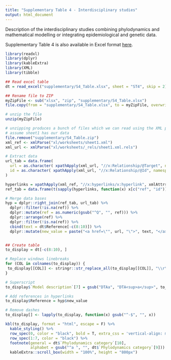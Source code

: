 ```yaml
---
title: "Supplementary Table 4 - Interdisciplinary studies"
output: html_document
---
```



Description of the interdisciplinary studies combining phylodynamics and mathematical modelling or integrating epidemiological and genetic data.

Supplementary Table 4 is also available in Excel format [here]("https://github.com/mlayan/RabiesScopingReview/blob/gh-pages/supplementary/S4_Table.xlsx").

```r
library(readxl)
library(dplyr)
library(kableExtra)
library(XML)
library(tibble)

## Read excel table
dt = read_excel("supplementary/S4_Table.xlsx", sheet = "ST4", skip = 2)

## Rename file to ZIP
myZipFile <- sub("xlsx", "zip", "supplementary/S4_Table.xlsx")
file.copy(from = "supplementary/S4_Table.xlsx", to = myZipFile, overwrite = T)

# unzip the file
unzip(myZipFile)

# unzipping produces a bunch of files which we can read using the XML package
# assume sheet1 has our data
file.remove("supplementary/S4_Table.zip")
xml_ref <- xmlParse("xl/worksheets/sheet1.xml")
xml_url <- xmlParse("xl/worksheets/_rels/sheet1.xml.rels")

# Extract data
url_tab = data.frame(
  url = as.character( xpathApply(xml_url, "//x:Relationship/@Target", namespaces = "x")),
  id = as.character( xpathApply(xml_url, "//x:Relationship/@Id", namespaces = "x"))
)

hyperlinks = xpathApply(xml_ref, "//x:hyperlinks/x:hyperlink", xmlAttrs, namespaces = "x")
ref_tab = data.frame(t(sapply(hyperlinks, function(x) x[c("ref", "id")])))

# Merge data bases
hyp = dplyr::right_join(ref_tab, url_tab) %>%
  dplyr::filter(!is.na(ref)) %>%
  dplyr::mutate(ref = as.numeric(gsub("^Q", "", ref))) %>%
  dplyr::arrange(ref) %>%
  dplyr::filter(!is.na(ref)) %>%
  cbind(text = dt$Reference[-c(8:10)]) %>%
  dplyr::mutate(new_value = paste("<a href=\"", url, "\">", text, "</a>", sep = ""))


## Create table
to_display = dt[-c(8:10), ] 

# Replace windows linebreaks
for (COL in colnames(to_display)) {
 to_display[[COL]] <- stringr::str_replace_all(to_display[[COL]], "\\r\\n", "<br>") 
}

# Superscript
to_display$`Model description`[7] = gsub("DTAa", "DTA<sup>a</sup>", to_display$`Model description`[7])

# Add references in hyperlinks
to_display$Reference = hyp$new_value

# Remove dashes
to_display[] <- lapply(to_display, function(x) gsub("^-$", "", x))

```


```r
kbl(to_display, format = "html", escape = F) %>%
  kable_styling() %>%
  row_spec(0, color = "black", bold = T, extra_css = 'vertical-align: middle !important;') %>%
  row_spec(1:7, color = "black") %>%
  footnote(general = dt$`Phylodynamics category`[10],
           alphabet = gsub("^a ", "", dt$`Phylodynamics category`[9])) %>%
  kableExtra::scroll_box(width = "100%", height = "800px")

```


